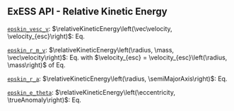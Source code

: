 ::: {.callout-tip collapse="true"}
# ExESS API - Relative Kinetic Energy
[`epskin_vesc_v`](/api/exospheres/orbital_mechanics.qmd): $\relativeKineticEnergy\left(\vec\velocity, \velocity_{esc}\right)$: Eq. \eqref{eq:relative_Ekin_v_vesc}  

[`epskin_r_m_v`](/api/exospheres/orbital_mechanics.qmd): $\relativeKineticEnergy\left(\radius, \mass, \vec\velocity\right)$: Eq. \eqref{eq:relative_Ekin_v_vesc} with $\velocity_{esc} = \velocity_{esc}\left(\radius, \mass\right)$ of Eq. \eqref{eq:escape_velocity_r_m}

[`epskin_r_a`](/api/exospheres/orbital_mechanics.qmd): $\relativeKineticEnergy\left(\radius, \semiMajorAxis\right)$: Eq. \eqref{eq:relative_Ekin_r_a}

[`epskin_e_theta`](/api/exospheres/orbital_mechanics.qmd): $\relativeKineticEnergy\left(\eccentricity, \trueAnomaly\right)$: Eq. \eqref{eq:relative_Ekin_e_theta}

:::